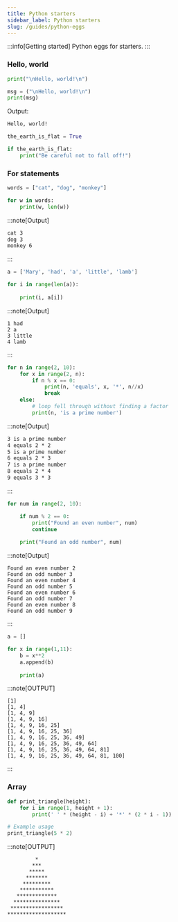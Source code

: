 ```yaml
---
title: Python starters
sidebar_label: Python starters
slug: /guides/python-eggs
---
```



:::info[Getting started]
Python eggs for starters.
:::

### Hello, world

```python
print("\nHello, world!\n")
```

```python
msg = ("\nHello, world!\n")
print(msg)
```
Output: 
```md
Hello, world!
```

```python
the_earth_is_flat = True

if the_earth_is_flat:
    print("Be careful not to fall off!")
```

### For statements

```py
words = ["cat", "dog", "monkey"]

for w in words:
    print(w, len(w))
```
:::note[Output]
```md
cat 3
dog 3
monkey 6
```
:::

```py
a = ['Mary', 'had', 'a', 'little', 'lamb']

for i in range(len(a)):
    
    print(i, a[i])
```
:::note[Output]
```0 Mary
1 had
2 a
3 little
4 lamb
```
:::

```py
for n in range(2, 10):
    for x in range(2, n):
        if n % x == 0:
            print(n, 'equals', x, '*', n//x)
            break
    else:
        # loop fell through without finding a factor
        print(n, 'is a prime number')
```

:::note[Output]
```2 is a prime number
3 is a prime number
4 equals 2 * 2
5 is a prime number
6 equals 2 * 3
7 is a prime number
8 equals 2 * 4
9 equals 3 * 3
```
:::

```py
for num in range(2, 10):

    if num % 2 == 0:
        print("Found an even number", num)
        continue
    
    print("Found an odd number", num)
```

:::note[Output]
```
Found an even number 2
Found an odd number 3
Found an even number 4
Found an odd number 5
Found an even number 6
Found an odd number 7
Found an even number 8
Found an odd number 9
```
:::

```py
a = []

for x in range(1,11):
    b = x**2
    a.append(b)
    
    print(a)

```
:::note[OUTPUT]
```
[1]
[1, 4]
[1, 4, 9]
[1, 4, 9, 16]
[1, 4, 9, 16, 25]
[1, 4, 9, 16, 25, 36]
[1, 4, 9, 16, 25, 36, 49]
[1, 4, 9, 16, 25, 36, 49, 64]
[1, 4, 9, 16, 25, 36, 49, 64, 81]
[1, 4, 9, 16, 25, 36, 49, 64, 81, 100]

```
:::

### Array


```py
def print_triangle(height):
    for i in range(1, height + 1):
        print(' ' * (height - i) + '*' * (2 * i - 1))

# Example usage
print_triangle(5 * 2)
```
:::note[OUTPUT]
```
         *
        ***
       *****
      *******
     *********
    ***********
   *************
  ***************
 *****************
*******************
```